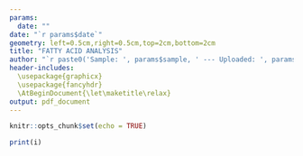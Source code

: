 ---
params:
  date: ""
date: "`r params$date`"
geometry: left=0.5cm,right=0.5cm,top=2cm,bottom=2cm
title: "FATTY ACID ANALYSIS"
author: "`r paste0('Sample: ', params$sample, ' --- Uploaded: ', params$date)`"
header-includes:
  \usepackage{graphicx}
  \usepackage{fancyhdr}
  \AtBeginDocument{\let\maketitle\relax}
output: pdf_document
---

\makeatletter
\fancypagestyle{plain}{
  \fancyhf{}
  \fancyhead[R]{Investment period: \@date}
  \fancyhead[L]{Feedback Trading Behaviour}
  \fancyfoot[C]{\thepage}
  \fancyfoot[R]{\includegraphics[width=6cm]{Duo_logo.png}}
}

\pagestyle{plain}
\vspace*{1\baselineskip}

```{r setup, include=FALSE}
knitr::opts_chunk$set(echo = TRUE)
```

```{r}
print(i)
```

